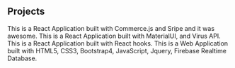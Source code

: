 ## Projects

<ProjectCard title="E-commerce application built with React" link="https://h-management.netlify.app/" bg="linear-gradient(to right, #bdc3c7 0%, #2c3e50 100%)">
This is a React Application built with Commerce.js and Sripe and it was awesome.
</ProjectCard>

<ProjectCard title="Covid-19 Tracker App build with React" link="http://messy-rest.surge.sh/" bg="linear-gradient(to right, #283c86 0%, #45a247 100%)">
This is a React Application built with MaterialUI, and Virus API.
</ProjectCard>

<ProjectCard title="Expense Tracker application built with React" link="http://tedious-book.surge.sh/" bg="linear-gradient(to right, #000046 0%, #1CB5E0 100%)">
This is a React Application built with React hooks.
</ProjectCard>

<ProjectCard title="Digital Voting System build with JavaScript" link="http://impartial-father.surge.sh/" bg="linear-gradient(to right, #D66D75 0%, #E29587 100%)">
This is a Web Application built with HTML5, CSS3, Bootstrap4, JavaScript, Jquery, Firebase Realtime Database.
</ProjectCard>